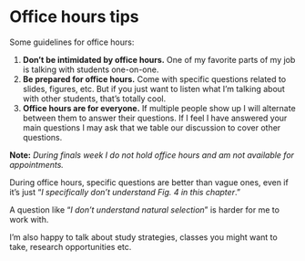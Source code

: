 # Office hours tips

Some guidelines for office hours:

1. **Don't be intimidated by office hours.**  One of my favorite parts of my job is talking with students one-on-one.
1. **Be prepared for office hours.**  Come with specific questions related to slides, figures, etc.  But if you just want to listen what I'm talking about with other students, that's totally cool.
1. **Office hours are for everyone.** If multiple people show up I will alternate between them to answer their questions. If I feel I have answered your main questions I may ask that we table our discussion to cover other questions.

**Note:** *During finals week I do not hold office hours and am not available for appointments.*

During office hours, specific questions are better than vague ones, even if it's just "*I specifically don't understand Fig. 4 in this chapter*."

A question like "*I don't understand natural selection*" is harder for me to work with.

I'm also happy to talk about study strategies, classes you might want to take, research opportunities etc.

 